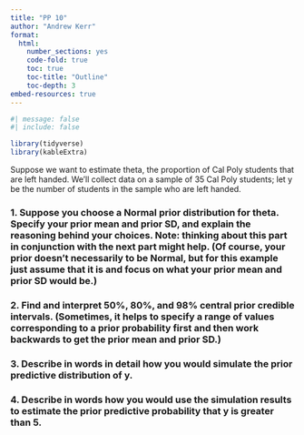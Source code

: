 ```yaml
---
title: "PP 10"
author: "Andrew Kerr"
format:
  html:
    number_sections: yes
    code-fold: true
    toc: true
    toc-title: "Outline"
    toc-depth: 3
embed-resources: true
---
```


```r
#| message: false
#| include: false 

library(tidyverse)
library(kableExtra)
```

Suppose we want to estimate theta, the proportion of Cal Poly students that are left handed. We’ll collect data on a sample of 35 Cal Poly students; let y be the number of students in the sample who are left handed.

### 1. Suppose you choose a Normal prior distribution for theta. Specify your prior mean and prior SD, and explain the reasoning behind your choices. Note: thinking about this part in conjunction with the next part might help. (Of course, your prior doesn’t necessarily to be Normal, but for this example just assume that it is and focus on what your prior mean and prior SD would be.)


### 2. Find and interpret 50%, 80%, and 98% central prior credible intervals. (Sometimes, it helps to specify a range of values corresponding to a prior probability first and then work backwards to get the prior mean and prior SD.)


### 3. Describe in words in detail how you would simulate the prior predictive distribution of y.


### 4. Describe in words how you would use the simulation results to estimate the prior predictive probability that y is greater than 5.
